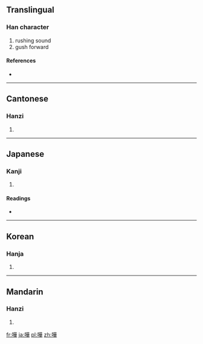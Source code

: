 {{also|哗|譁}}
==Translingual==

===Han character===
{{Han char|rn=30|rad=口|as=12|sn=15|four=6405<sub>4</sub>|canj=口廿一十 (RTMJ)|ids=⿰[[口]][[華]]}}

# rushing sound
# gush forward

====References====
* {{Han ref|kx=0206.210|dkj=04235|hdz=10665.050|uh=5629|ud=22057|bh=BC4D|bd=48205}}

----

==Cantonese==

===Hanzi===
{{yue-hanzi|jyut=|y=wa1, wa4|sim=哗}}

# {{defn|Cantonese|sort=口12}}

----

==Japanese==

===Kanji===
{{ja-kanji|grade=|rs=口12}}

# {{defn|Japanese|sort=口12}}

====Readings====
* {{ja-readings|on=[[か]] (ka), [[け]] (ke)|kun=[[あきら]] (akira)}}

----

==Korean==

===Hanja===
{{ko-hanja|hangeul=화|rv=hwa|mr=hwa}}

# {{defn|Korean|sort=口12}}

----

==Mandarin==

===Hanzi===
{{cmn-hanzi|sim=哗|pin=[[huā]] ([[hua1]]), [[huá]] ([[hua2]])|wg=hua<sup>1</sup>, hua<sup>2</sup>}}

# {{defn|Mandarin|sort=口12}}

[[fr:嘩]]
[[ja:嘩]]
[[pl:嘩]]
[[zh:嘩]]